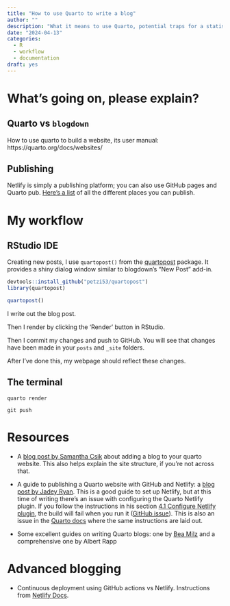 ```yaml
---
title: "How to use Quarto to write a blog"
author: ""
description: "What it means to use Quarto, potential traps for a statistician (non-programmer), and resources that's helped me."
date: "2024-04-13"
categories:
  - R
  - workflow
  - documentation
draft: yes
---
```


# What's going on, please explain?

## Quarto vs `blogdown`

How to use quarto to build a website, its user manual: https://quarto.org/docs/websites/

## Publishing

Netlify is simply a publishing platform; you can also use GitHub pages and Quarto pub. [Here's a list](https://quarto.org/docs/publishing/) of all the different places you can publish.

# My workflow

## RStudio IDE

Creating new posts, I use `quartopost()` from the [quartopost](https://petzi53.github.io/quartopost/) package. It provides a shiny dialog window similar to blogdown's "New Post" add-in.

``` r
devtools::install_github("petzi53/quartopost")
library(quartopost)

quartopost()
```

I write out the blog post.

Then I render by clicking the 'Render' button in RStudio.

Then I commit my changes and push to GitHub. You will see that changes have been made in your `posts` and `_site` folders.

After I've done this, my webpage should reflect these changes.

## The terminal

`quarto render`

`git push`

# Resources

-   A [blog post by Samantha Csik](https://samanthacsik.github.io/posts/2022-10-24-quarto-blogs/) about adding a blog to your quarto website. This also helps explain the site structure, if you're not across that.

-   A guide to publishing a Quarto website with GitHub and Netlify: a [blog post by Jadey Ryan](https://jadeyryan.com/blog/2023-11-19_publish-quarto-website/). This is a good guide to set up Netlify, but at this time of writing there's an issue with configuring the Quarto Netlify plugin. If you follow the instructions in his section [4.1 Configure Netlify plugin](https://jadeyryan.com/blog/2023-11-19_publish-quarto-website/#configure-continuous-deployment), the build will fail when you run it ([GitHub issue](https://github.com/quarto-dev/netlify-plugin-quarto/issues/8)). This is also an issue in the [Quarto docs](https://quarto.org/docs/publishing/netlify.html#rendering-on-netlify) where the same instructions are laid out.

-   Some excellent guides on writing Quarto blogs: one by [Bea Milz](https://beamilz.com/posts/2022-06-05-creating-a-blog-with-quarto/en) and a comprehensive one by Albert Rapp

# Advanced blogging

-   Continuous deployment using GitHub actions vs Netlify. Instructions from [Netlify Docs](https://docs.netlify.com/site-deploys/create-deploys/).
